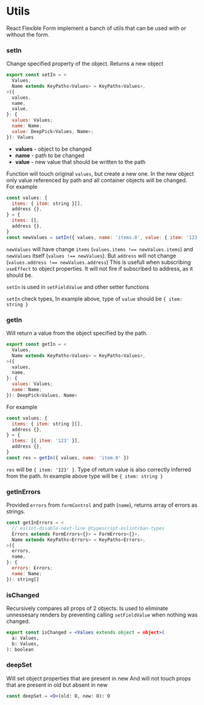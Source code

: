 # Utils

React Flexible Form implement a banch of utils that can be used with or without the form.

### setIn

Change specified property of the object. Returns a new object

```jsx
export const setIn = <
  Values,
  Name extends KeyPaths<Values> = KeyPaths<Values>,
>({
  values,
  name,
  value,
}: {
  values: Values;
  name: Name;
  value: DeepPick<Values, Name>;
}): Values
```

  - **values** - object to be changed
  - **name** - path to be changed
  - **value** - new value that should be written to the path

Function will touch original `values`, but create a new one.
In the new object only value referenced by path and all container objects will be changed.
<br />
For example
```jsx
const values: {
  items: { item: string }[],
  address {},
} = {
  items: [],
  address {},
}
const newValues = setIn({ values, name: 'items.0', value: { item: '123' } })
```

`newValues` will have change `items` (`values.items !== newValues.items`) and `newValues` itself (`values !== newValues`).
But `address` will not change (`values.address !== newValues.address`)
This is usefull when subscribing `useEffect` to object properties. It will not fire if subscribed to address, as it should be.
<br />

`setIn` is used in `setFieldValue` and other setter functions

`setIn` check types, In example above, type of `value` should be `{ item: string }`

### getIn

Will return a value from the object specified by the path.
```jsx
export const getIn = <
  Values,
  Name extends KeyPaths<Values> = KeyPaths<Values>,
>({
  values,
  name,
}: {
  values: Values;
  name: Name;
}): DeepPick<Values, Name>
```

For example
```jsx
const values: {
  items: { item: string }[],
  address {},
} = {
  items: [{ item: '123' }],
  address {},
}
const res = getIn({ values, name: 'item.0' })
```

`res` will be `{ item: '123' }`. Type of return value is also correctly inferred from the path.
In example above type will be `{ item: string }`

### getInErrors

Provided `errors` from `formControl` and path (`name`), returns array of errors as strings.

```jsx
const getInErrors = <
  // eslint-disable-next-line @typescript-eslint/ban-types
  Errors extends FormErrors<{}> = FormErrors<{}>,
  Name extends KeyPaths<Errors> = KeyPaths<Errors>,
>({
  errors,
  name,
}: {
  errors: Errors;
  name: Name;
}): string[]
```

### isChanged

Recursively compares all props of 2 objects. Is used to eliminate unnessesary renders by preventing calling `setFieldValue` when nothing was changed.

```jsx
export const isChanged = <Values extends object = object>(
  a: Values,
  b: Values,
): boolean
```

### deepSet

Will set object properties that are present in new
And will not touch props that are present in old but absent in new

```jsx
const deepSet = <O>(old: O, new: O): O
```

